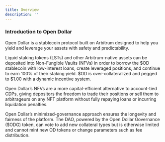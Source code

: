 ```yaml
---
title: Overview
description: ''
---
```



### Introduction to Open Dollar

Open Dollar is a stablecoin protocol built on Arbitrum designed to help you yield and leverage your assets with safety and predictability.

Liquid staking tokens (LSTs) and other Arbitrum-native assets can be deposited into Non-Fungible Vaults (NFVs) in order to borrow the $OD stablecoin with low-interest loans, create leveraged positions, and continue to earn 100% of their staking yield. $OD is over-collateralized and pegged to $1.00 with a dynamic incentive system.

Open Dollar’s NFVs are a more capital-efficient alternative to account-tied CDPs, giving depositors the freedom to trade their positions or sell them to arbitrageurs on any NFT platform without fully repaying loans or incurring liquidation penalties.

Open Dollar’s minimized-governance approach ensures the longevity and fairness of the platform. The DAO, powered by the Open Dollar Governance ($ODG) token, can vote to add new collateral types but is otherwise limited and cannot mint new OD tokens or change parameters such as fee distribution.
